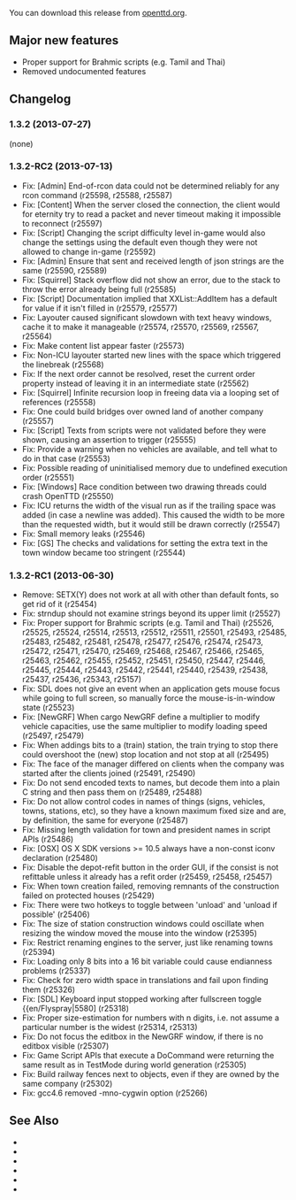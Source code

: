 {{en/-}}
{{en/OTTDVersions}}
{{en/Release|prev=OpenTTD 1.3.1|next=OpenTTD 1.3.3|date=2013-07-27}}

You can download this release from [http://www.openttd.org/en/download-stable/1.3.2 openttd.org].

==Major new features==
* Proper support for Brahmic scripts (e.g. Tamil and Thai)
* Removed undocumented features

==Changelog==
===1.3.2 (2013-07-27)===
(none)

===1.3.2-RC2 (2013-07-13)===
* Fix: [Admin] End-of-rcon data could not be determined reliably for any rcon command {{en/Flyspray|5643}} (r25598, r25588, r25587)
* Fix: [Content] When the server closed the connection, the client would for eternity try to read a packet and never timeout making it impossible to reconnect {{en/Flyspray|5635}} (r25597)
* Fix: [Script] Changing the script difficulty level in-game would also change the settings using the default even though they were not allowed to change in-game {{en/Flyspray|5644}} (r25592)
* Fix: [Admin] Ensure that sent and received length of json strings are the same {{en/Flyspray|5646}} (r25590, r25589)
* Fix: [Squirrel] Stack overflow did not show an error, due to the stack to throw the error already being full {{en/Flyspray|5320}} (r25585)
* Fix: [Script] Documentation implied that XXList::AddItem has a default for value if it isn't filled in {{en/Flyspray|5638}} (r25579, r25577)
* Fix: Layouter caused significant slowdown with text heavy windows, cache it to make it manageable (r25574, r25570, r25569, r25567, r25564)
* Fix: Make content list appear faster (r25573)
* Fix: Non-ICU layouter started new lines with the space which triggered the linebreak (r25568)
* Fix: If the next order cannot be resolved, reset the current order property instead of leaving it in an intermediate state {{en/Flyspray|5633}} (r25562)
* Fix: [Squirrel] Infinite recursion loop in freeing data via a looping set of references {{en/Flyspray|5568}} (r25558)
* Fix: One could build bridges over owned land of another company {{en/Flyspray|5524}} (r25557)
* Fix: [Script] Texts from scripts were not validated before they were shown, causing an assertion to trigger {{en/Flyspray|5632}} (r25555)
* Fix: Provide a warning when no vehicles are available, and tell what to do in that case {{en/Flyspray|5530}} (r25553)
* Fix: Possible reading of uninitialised memory due to undefined execution order (r25551)
* Fix: [Windows] Race condition between two drawing threads could crash OpenTTD {{en/Flyspray|5571}} (r25550)
* Fix: ICU returns the width of the visual run as if the trailing space was added (in case a newline was added). This caused the width to be more than the requested width, but it would still be drawn correctly {{en/Flyspray|5626}} (r25547)
* Fix: Small memory leaks (r25546)
* Fix: [GS] The checks and validations for setting the extra text in the town window became too stringent {{en/Flyspray|5625}} (r25544)

===1.3.2-RC1 (2013-06-30)===

* Remove: SETX(Y) does not work at all with other than default fonts, so get rid of it (r25454)
* Fix: strndup should not examine strings beyond its upper limit {{en/Flyspray|5621}} (r25527)
* Fix: Proper support for Brahmic scripts (e.g. Tamil and Thai) {{en/Flyspray|5481}} (r25526, r25525, r25524, r25514, r25513, r25512, r25511, r25501, r25493, r25485, r25483, r25482, r25481, r25478, r25477, r25476, r25474, r25473, r25472, r25471, r25470, r25469, r25468, r25467, r25466, r25465, r25463, r25462, r25455, r25452, r25451, r25450, r25447, r25446, r25445, r25444, r25443, r25442, r25441, r25440, r25439, r25438, r25437, r25436, r25343, r25157)
* Fix: SDL does not give an event when an application gets mouse focus while going to full screen, so manually force the mouse-is-in-window state {{en/Flyspray|5587}} (r25523)
* Fix: [NewGRF] When cargo NewGRF define a multiplier to modify vehicle capacities, use the same multiplier to modify loading speed (r25497, r25479)
* Fix: When addings bits to a (train) station, the train trying to stop there could overshoot the (new) stop location and not stop at all {{en/Flyspray|5553}} (r25495)
* Fix: The face of the manager differed on clients when the company was started after the clients joined {{en/Flyspray|5610}} (r25491, r25490)
* Fix: Do not send encoded texts to names, but decode them into a plain C string and then pass them on {{en/Flyspray|5613}} (r25489, r25488)
* Fix: Do not allow control codes in names of things (signs, vehicles, towns, stations, etc), so they have a known maximum fixed size and are, by definition, the same for everyone (r25487)
* Fix: Missing length validation for town and president names in script APIs (r25486)
* Fix: [OSX] OS X SDK versions >= 10.5 always have a non-const iconv declaration (r25480)
* Fix: Disable the depot-refit button in the order GUI, if the consist is not refittable unless it already has a refit order (r25459, r25458, r25457)
* Fix: When town creation failed, removing remnants of the construction failed on protected houses {{en/Flyspray|5603}} (r25429)
* Fix: There were two hotkeys to toggle between 'unload' and 'unload if possible' (r25406)
* Fix: The size of station construction windows could oscillate when resizing the window moved the mouse into the window {{en/Flyspray|5596}} (r25395)
* Fix: Restrict renaming engines to the server, just like renaming towns (r25394)
* Fix: Loading only 8 bits into a 16 bit variable could cause endianness problems (r25337)
* Fix: Check for zero width space in translations and fail upon finding them {{en/Flyspray|5589}} (r25326)
* Fix: [SDL] Keyboard input stopped working after fullscreen toggle {{en/Flyspray|5580] (r25318)
* Fix: Proper size-estimation for numbers with n digits, i.e. not assume a particular number is the widest {{en/Flyspray|5562}} (r25314, r25313)
* Fix: Do not focus the editbox in the NewGRF window, if there is no editbox visible (r25307)
* Fix: Game Script APIs that execute a DoCommand were returning the same result as in TestMode during world generation {{en/Flyspray|5561}} (r25305)
* Fix: Build railway fences next to objects, even if they are owned by the same company {{en/Flyspray|5565}} (r25302)
* Fix: gcc4.6 removed -mno-cygwin option (r25266)

==See Also==
* {{en/Forum|topic=67170|Forum topic for 1.3.2}}
* {{en/OTTDNewsArticle|188|The 1.3.2 news article}}
* {{en/Forum|topic=66983|Forum topic for 1.3.2-RC2}}
* {{en/OTTDNewsArticle|187|The 1.3.2-RC2 news article}}
* {{en/Forum|topic=66877|Forum topic for 1.3.2-RC1}}
* {{en/OTTDNewsArticle|186|The 1.3.2-RC1 news article}}